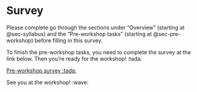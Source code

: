 # Survey {#sec-survey}

Please complete go through the sections under "Overview" (starting at
@sec-syllabus) and the "Pre-workshop tasks" (starting at
@sec-pre-workshop) before filling in this survey.

To finish the pre-workshop tasks, you need to complete the survey at the
link below. Then you're ready for the workshop! :tada:

[Pre-workshop survey :tada:]({{< meta surveys.pre-workshop >}}){.btn
.btn-primary role="button"}

See you at the workshop! :wave:
